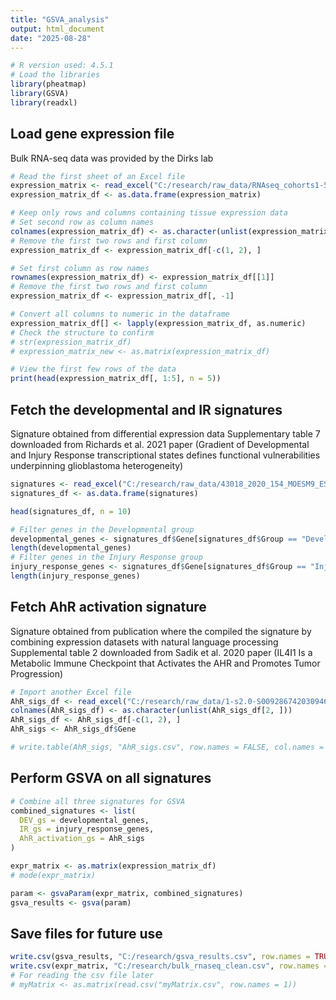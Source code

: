 ```yaml
---
title: "GSVA_analysis"
output: html_document
date: "2025-08-28"
---
```

```r
# R version used: 4.5.1
# Load the libraries
library(pheatmap)
library(GSVA)
library(readxl) 
```

## Load gene expression file
Bulk RNA-seq data was provided by the Dirks lab
```r
# Read the first sheet of an Excel file
expression_matrix <- read_excel("C:/research/raw_data/RNAseq_cohorts1-5 plus extra.xlsx")
expression_matrix_df <- as.data.frame(expression_matrix)

# Keep only rows and columns containing tissue expression data
# Set second row as column names
colnames(expression_matrix_df) <- as.character(unlist(expression_matrix_df[2, ]))
# Remove the first two rows and first column 
expression_matrix_df <- expression_matrix_df[-c(1, 2), ]

# Set first column as row names
rownames(expression_matrix_df) <- expression_matrix_df[[1]]
# Remove the first two rows and first column 
expression_matrix_df <- expression_matrix_df[, -1]

# Convert all columns to numeric in the dataframe
expression_matrix_df[] <- lapply(expression_matrix_df, as.numeric)
# Check the structure to confirm
# str(expression_matrix_df)
# expression_matrix_new <- as.matrix(expression_matrix_df)

# View the first few rows of the data
print(head(expression_matrix_df[, 1:5], n = 5))

```

## Fetch the developmental and IR signatures
Signature obtained from differential expression data
Supplementary table 7 downloaded from Richards et al. 2021 paper (Gradient of Developmental and Injury Response transcriptional states defines functional vulnerabilities underpinning glioblastoma heterogeneity)
```r
signatures <- read_excel("C:/research/raw_data/43018_2020_154_MOESM9_ESM (8).xlsx")
signatures_df <- as.data.frame(signatures)

head(signatures_df, n = 10)

# Filter genes in the Developmental group
developmental_genes <- signatures_df$Gene[signatures_df$Group == "Developmental"]
length(developmental_genes)
# Filter genes in the Injury Response group
injury_response_genes <- signatures_df$Gene[signatures_df$Group == "Injury_Response"]
length(injury_response_genes)
```

## Fetch AhR activation signature
Signature obtained from publication where the compiled the signature by combining expression datasets with natural language processing
Supplemental table 2 downloaded from Sadik et al. 2020 paper (IL4I1 Is a Metabolic Immune Checkpoint that Activates the AHR and Promotes Tumor Progression)
```r
# Import another Excel file
AhR_sigs_df <- read_excel("C:/research/raw_data/1-s2.0-S0092867420309466-mmc2.xlsx")
colnames(AhR_sigs_df) <- as.character(unlist(AhR_sigs_df[2, ]))
AhR_sigs_df <- AhR_sigs_df[-c(1, 2), ]
AhR_sigs <- AhR_sigs_df$Gene

# write.table(AhR_sigs, "AhR_sigs.csv", row.names = FALSE, col.names = FALSE, quote = FALSE, sep = ",")
```
## Perform GSVA on all signatures
```r
# Combine all three signatures for GSVA
combined_signatures <- list(
  DEV_gs = developmental_genes,
  IR_gs = injury_response_genes,
  AhR_activation_gs = AhR_sigs
)

expr_matrix <- as.matrix(expression_matrix_df)
# mode(expr_matrix)

param <- gsvaParam(expr_matrix, combined_signatures)
gsva_results <- gsva(param)
```

## Save files for future use
```r
write.csv(gsva_results, "C:/research/gsva_results.csv", row.names = TRUE) 
write.csv(expr_matrix, "C:/research/bulk_rnaseq_clean.csv", row.names = TRUE) 
# For reading the csv file later
# myMatrix <- as.matrix(read.csv("myMatrix.csv", row.names = 1))
```




